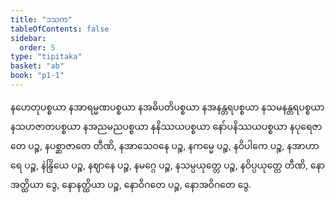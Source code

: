 ```yaml
---
title: "ဒသက"
tableOfContents: false
sidebar:
  order: 5
type: "tipitaka"
basket: "ab"
book: "p1-1"
---
```



<DynamicBreadcrumb />

<Paragraph number="1181" book="p1-1">
နဟေတုပစ္စယာ နအာရမ္မဏပစ္စယာ နအဓိပတိပစ္စယာ နအနန္တရပစ္စယာ နသမနန္တရပစ္စယာ နသဟဇာတပစ္စယာ နအညမညပစ္စယာ နနိဿယပစ္စယာ နော်ပနိဿယပစ္စယာ နပုရေဇာတေ ပဉ္စ, နပစ္ဆာဇာတေ တီဏိ, နအာသေဝနေ ပဉ္စ, နကမ္မေ ပဉ္စ, နဝိပါကေ ပဉ္စ, နအာဟာရေ ပဉ္စ, နဲန္ဒြိယေ ပဉ္စ, နဈာနေ ပဉ္စ, နမဂ္ဂေ ပဉ္စ, နသမ္ပယုတ္တေ ပဉ္စ, နဝိပ္ပယုတ္တေ တီဏိ, နောအတ္ထိယာ ဒွေ, နောနတ္ထိယာ ပဉ္စ, နောဝိဂတေ ပဉ္စ, နောအဝိဂတေ ဒွေ.
</Paragraph>
